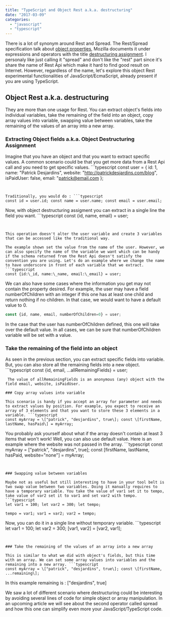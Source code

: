 ```yaml
---
title: "TypeScript and Object Rest a.k.a. destructuring"
date: "2017-03-09"
categories: 
  - "javascript"
  - "typescript"
---
```


There is a lot of synonym around Rest and Spread. The Rest/Spread specification talk about [object properties](http://sebmarkbage.github.io/ecmascript-rest-spread/), Mozilla documents it under expressions and operators with the title [destructuring assignment](https://developer.mozilla.org/en-US/docs/Web/JavaScript/Reference/Operators/Destructuring_assignment). I personaly like just calling it "spread" and don't like the "rest" part since it's share the name of Rest Api which make it hard to find good result on Internet. However, regardless of the name, let's explore this object Rest experimental functionalities of JavaScript/EcmaScript, already present if you are using TypeScript.

## Object Rest a.k.a. destructuring

They are more than one usage for Rest. You can extract object's fields into individual variables, take the remaining of the field into an object, copy array values into variable, swapping value between variables, take the remaining of the values of an array into a new array.

### Extracting Object fields a.k.a. Object Destructuring Assignment

Imagine that you have an object and that you want to extract specific values. A common scenario could be that you get more data from a Rest Api call and you need to get specific values. ```typescript
const user = { id: 1, name: "Patrick Desjardins", website: "http://patrickdesjardins.com/blog", isPaidUser: false, email: "patrick@email.com }; 
``` 


Traditionally, you would do : ```typescript
const id = user.id; const name = user.name; const email = user.email; 
``` 


Now, with object destructuring assigment you can extract in a single line the field you want. ```typescript
const {id, name, email} = user; 
``` 


This operation doesn't alter the user variable and create 3 variables that can be accessed like the traditional way.

The example shown set the value from the name of the user. However, we can also specify the name of the variable we want which can be handy if the schema returned from the Rest Api doesn't satisfy the convention you are using. Let's do an example where we change the name to have underscore in front of each variable that we extract. ```typescript
const {id:\_id, name:\_name, email:\_email} = user; 
``` 


We can also have some cases where the information you get may not contain the property desired. For example, the user may have a field numberOfChildren with an integer if this one has at least one child and return nothing if no children. In that case, we would want to have a default value to 0.

```typescript
const {id, name, email, numberOfChildren=0} = user; 
``` 
 In the case that the user has numberOfChildren defined, this one will take over the default value. In all cases, we can be sure that numberOfChildren variable will be set with a value.

### Take the remaining of the field into an object

As seen in the previous section, you can extract specific fields into variable. But, you can also store all the remaining fields into a new object. ```typescript
const {id, email, ...allRemainingFields} = user; 
``` 
 The value of allRemainingFields is an anonymous (any) object with the field email, website, isPaidUser.

### Copy array values into variable

This scenario is handy if you accept an array for parameter and needs to extract values by position. For example, you expect to receive an array of 3 elements and that you want to store these 3 elements in a variable. ```typescript
const myArray = \["patrick", "desjardins", true\]; const \[firstName, lastName, hasPaid\] = myArray; 
``` 
 You probably ask yourself about what if the array doesn't contain at least 3 items that won't work! Well, you can also use default value. Here is an example where the website was not passed in the array. ```typescript
const myArray = \["patrick", "desjardins", true\]; const \[firstName, lastName, hasPaid, website="none"\] = myArray; 
``` 


### Swapping value between variables

Maybe not as useful but still interesting to have in your tool belt is two swap value between two variables. Doing it manually requires to have a temporary variable. You take the value of var1 set it to tempo, take value of var2 set it to var1 and set var2 with tempo. ```typescript
let var1 = 100; let var2 = 300; let tempo;

tempo = var1; var1 = var2; var2 = tempo; 
``` 


Now, you can do it in a single line without temporary variable. ```typescript
let var1 = 100; let var2 = 300; \[var1, var2\] = \[var2, var1\]; 
``` 


### Take the remaining of the values of an array into a new array

This is similar to what we did with object's fields, but this time with an array. We can set some array values into variables and the remaining into a new array. ```typescript
const myArray = \["patrick", "desjardins", true\]; const \[firstName, ...remaining\]; 
``` 
 In this example remaining is : \["desjardins", true\]

We saw a lot of different scenario where destructuring could be interesting by avoiding several lines of code for simple object or array manipulation. In an upcoming article we will see about the second operator called spread and how this one can simplify even more your JavaScript/TypeScript code.

